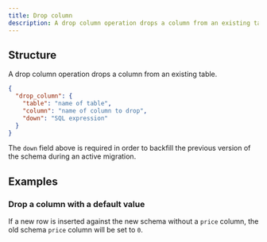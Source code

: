 ```yaml
---
title: Drop column
description: A drop column operation drops a column from an existing table.
---
```


## Structure

A drop column operation drops a column from an existing table.

```json
{
  "drop_column": {
    "table": "name of table",
    "column": "name of column to drop",
    "down": "SQL expression"
  }
}
```

The `down` field above is required in order to backfill the previous version of the schema during an active migration.

## Examples

### Drop a column with a default value

If a new row is inserted against the new schema without a `price` column, the old schema `price` column will be set to `0`.

<ExampleSnippet example="09_drop_column.json" />
